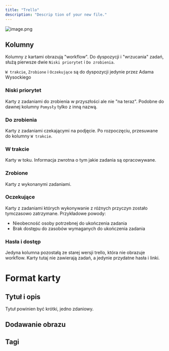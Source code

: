 ```yaml
---
title: "Trello"
description: "Descrip tion of your new file."
---
```


![image.png](/images/image.png)

## Kolumny

Kolumny z kartami obrazują "workflow". Do dyspozycji i "wrzucania" zadań, służą pierwsze dwie `Niski priorytet` i `Do zrobienia`.

`W trakcie`, `Zrobione` i `Oczekujące` są do dyspozycji jedynie przez Adama Wysockiego

### Niski priorytet

Karty z zadaniami do zrobienia w przyszłości ale nie "na teraz". Podobne do dawnej kolumny `Pomysły` tylko z inną nazwą.

### Do zrobienia

Karty z zadaniami czekającymi na podjęcie. Po rozpoczęciu, przesuwane do kolumny `W trakcie`.

### W trakcie

Karty w toku. Informacja zwrotna o tym jakie zadania są opracowywane.

### Zrobione

Karty z wykonanymi zadaniami.

### Oczekujące

Karty z zadaniami których wykonywanie z różnych przyczyn zostało tymczasowo zatrzymane. Przykładowe powody:

- Nieobecność osoby potrzebnej do ukończenia zadania
- Brak dostępu do zasobów wymaganych do ukończenia zadania

### Hasła i dostęp

Jedyna kolumna pozostałą ze starej wersji trello, która nie obrazuje workflow. Karty tutaj nie zawierają zadań, a jedynie przydatne hasła i linki.

# Format karty

## Tytuł i opis

Tytuł powinien być krótki, jedno zdaniowy.

## Dodawanie obrazu

## Tagi